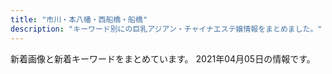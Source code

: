```yaml
---
title: "市川・本八幡・西船橋・船橋"
description: "キーワード別にの巨乳アジアン・チャイナエステ嬢情報をまとめました。"
---
```


新着画像と新着キーワードをまとめています。
2021年04月05日の情報です。

<DmmAffiliateIns />
<KeywordTable
  shops={
    [
    {
        "img_links": [
            "http://yusintei.top/images/g113.jpg",
            "http://yusintei.top/images/left3.jpg",
            "http://yusintei.top/images/p3.jpg",
            "http://yusintei.top/images/p8.jpg",
            "http://yusintei.top/images/g84.jpg",
            "http://yusintei.top/images/g1.jpg",
            "http://yusintei.top/images/g10.jpg",
            "http://yusintei.top/images/zi-staff.png",
            "http://yusintei.top/images/men_6.png",
            "http://yusintei.top/images/g83.jpg",
            "http://yusintei.top/images/men_7.png",
            "http://yusintei.top/images/p2.jpg",
            "http://yusintei.top/images/g7.jpg",
            "http://yusintei.top/images/yuli.jpg",
            "http://yusintei.top/images/zi-link.png",
            "http://yusintei.top/images/g1-3.jpg",
            "http://yusintei.top/images/p7.jpg",
            "http://yusintei.top/images/g112.jpg",
            "http://yusintei.top/images/nei2.jpg",
            "http://yusintei.top/images/p4.jpg",
            "http://yusintei.top/images/p6.jpg",
            "http://yusintei.top/images/men_2.png",
            "http://yusintei.top/images/men_5.png",
            "http://yusintei.top/images/g1-2.jpg",
            "http://yusintei.top/images/g2.jpg",
            "http://yusintei.top/images/01.png",
            "http://yusintei.top/images/g9.jpg",
            "http://yusintei.top/images/men_4.png",
            "http://yusintei.top/images/tel.jpg",
            "http://yusintei.top/images/emi.jpg",
            "http://yusintei.top/images/01.jpg",
            "http://yusintei.top/images/g114.jpg",
            "http://yusintei.top/images/g11.jpg",
            "http://yusintei.top/images/yumi.jpg",
            "http://yusintei.top/images/men_3.png",
            "http://yusintei.top/images/men_1.png",
            "http://yusintei.top/images/g12.jpg",
            "http://yusintei.top/images/p1.jpg",
            "http://yusintei.top/images/g82.jpg",
            "http://yusintei.top/images/p5.jpg",
            "http://yusintei.top/images/g0.jpg",
            "http://yusintei.top/images/g8.jpg"
        ],
        "station": "\u539f\u6728\u4e2d\u5c71\u99c5\u5317\u53e3",
        "keywords": {
            "84": 1,
            "C": 1,
            "D": 1,
            "E": 1,
            "86": 1,
            "83": 1
        },
        "url": "http://yusintei.top/",
        "name": "\u7652\u5fc3\u90b8"
    },
    {
        "url": "http://sminfvnda.xyz/",
        "img_links": [],
        "station": "\u4eac\u6210\u8239\u6a4b\u99c5",
        "keywords": {},
        "name": "\u8309\u8389\u82b1"
    },
    {
        "url": "http://stylelife.work/",
        "keywords": {
            "D": 2,
            "F": 1
        },
        "img_links": [
            "http://stylelife.work/Uploads/user/5ebfa12d5429d.jpg",
            "http://stylelife.work/Uploads/user/5deb614369ccd.jpg",
            "http://stylelife.work/Uploads/user/5de74b9acbf92.jpg",
            "http://stylelife.work/Uploads/user/60374cd308bf7.jpg",
            "http://stylelife.work/Public/Wap/picture/staff-pc.png",
            "http://stylelife.work/Uploads/user/60374c946eeaa.jpg",
            "http://stylelife.work/Uploads/user/5e1d3400053fa.jpg",
            "http://stylelife.work/Uploads/user/5dfc857c95e57.jpg",
            "http://stylelife.work/Public/Wap/picture/sp-line.png",
            "http://stylelife.work/Uploads/user/60374ca1c2ba1.jpg",
            "http://stylelife.work/Uploads/user/5e79901ca108f.jpg",
            "http://stylelife.work/Public/Wap/picture/sp-staff-list.png",
            "http://stylelife.work/ueditor/php/upload/image/20180712/1531373827278035.png",
            "http://stylelife.work/Public/Wap/picture/m-foot.png",
            "http://stylelife.work/Uploads/user/5ef9a9fd8cd20.jpg",
            "http://stylelife.work/Uploads/user/5eb35a13a1df3.jpg",
            "http://stylelife.work/Uploads/user/5ebf50cc42240.jpg",
            "http://stylelife.work/Uploads/user/5ebf4ff2905f1.jpg",
            "http://stylelife.work/Uploads/user/5de74b09394d7.jpg",
            "http://stylelife.work/Uploads/user/60374ef4b24f4.jpg",
            "http://stylelife.work/Uploads/user/5f3cd192667f4.jpg",
            "http://stylelife.work/Uploads/user/60374b6e9f505.jpg",
            "http://stylelife.work/Uploads/user/60374c0661343.jpg",
            "http://stylelife.work/Uploads/user/5e68a1524c2d2.jpg",
            "http://stylelife.work/Uploads/user/5de74b74a4faa.jpg",
            "http://stylelife.work/Public/Wap/picture/m-tel.png",
            "http://stylelife.work/Uploads/user/5e4101be77e18.jpg",
            "http://stylelife.work/Uploads/user/60374cb511207.jpg",
            "http://stylelife.work/Uploads/user/5e1d330613089.jpg",
            "http://stylelife.work/ueditor/php/upload/image/20180712/1531367078235696.png",
            "http://stylelife.work/ueditor/php/upload/image/20180712/1531374173659035.png"
        ],
        "station": "JR\u897f\u8239\u6a4b\u99c5\u5317\u53e3",
        "name": "\u3055\u304f\u3089"
    },
    {
        "url": "http://www.sexy.relaxjp.info/",
        "img_links": [
            "http://www.sexy.relaxjp.info/images/foot01.jpg",
            "http://www.sexy.relaxjp.info/images/call.png",
            "http://www.sexy.relaxjp.info/files/030.jpg",
            "http://www.sexy.relaxjp.info/files/023.jpg",
            "http://www.sexy.relaxjp.info/files/034-03.jpg",
            "http://www.sexy.relaxjp.info/files/011.jpg",
            "http://www.sexy.relaxjp.info/files/037.jpg",
            "http://www.sexy.relaxjp.info/files/011-02.jpg",
            "http://www.sexy.relaxjp.info/files/037-03.jpg",
            "http://www.sexy.relaxjp.info/files/033-02.jpg",
            "http://www.sexy.relaxjp.info/files/023-02.jpg",
            "http://www.sexy.relaxjp.info/files/023-03.jpg",
            "http://www.sexy.relaxjp.info/files/024.jpg",
            "http://www.sexy.relaxjp.info/images/m-top004.jpg",
            "http://www.sexy.relaxjp.info/files/035.jpg",
            "http://www.sexy.relaxjp.info/files/035-02.jpg",
            "http://www.sexy.relaxjp.info/files/035-03.jpg",
            "http://www.sexy.relaxjp.info/files/030-03.jpg",
            "http://www.sexy.relaxjp.info/files/003-03.jpg",
            "http://www.sexy.relaxjp.info/files/024-02.jpg",
            "http://www.sexy.relaxjp.info/files/033.jpg",
            "http://www.sexy.relaxjp.info/files/002-02.jpg",
            "http://www.sexy.relaxjp.info/files/034-02.jpg",
            "http://www.sexy.relaxjp.info/files/037-02.jpg",
            "http://www.sexy.relaxjp.info/images/m-top010.jpg",
            "http://www.sexy.relaxjp.info/files/002.jpg",
            "http://www.sexy.relaxjp.info/files/033-03.jpg",
            "http://www.sexy.relaxjp.info/images/m-top009.jpg",
            "http://www.sexy.relaxjp.info/files/030-02.jpg",
            "http://www.sexy.relaxjp.info/photo_news/upimg/378095fc48d072d81b_0.jpg",
            "http://www.sexy.relaxjp.info/images/m-head01.jpg",
            "http://www.sexy.relaxjp.info/files/011-03.jpg",
            "http://www.sexy.relaxjp.info/files/036-02.jpg",
            "http://www.sexy.relaxjp.info/files/034.jpg",
            "http://www.sexy.relaxjp.info/images/m-top003.jpg",
            "http://www.sexy.relaxjp.info/files/024-03.jpg",
            "http://www.sexy.relaxjp.info/files/003.jpg",
            "http://www.sexy.relaxjp.info/files/036-03.jpg",
            "http://www.sexy.relaxjp.info/files/003-02.jpg",
            "http://www.sexy.relaxjp.info/files/036.jpg",
            "http://www.sexy.relaxjp.info/files/002-03.jpg"
        ],
        "name": "Sexy Love \uff5e\u30bb\u30af\u30b7\u30fc\u30e9\u30d6\uff5e",
        "station": "JR\u8239\u6a4b\u99c5\u5317\u53e3",
        "keywords": {
            "\u30bb\u30af\u30b7\u30fc": 36,
            "E": 2,
            "C": 4,
            "87": 14,
            "D": 16,
            "86": 6,
            "89": 2
        }
    },
    {
        "keywords": {
            "C": 6,
            "F": 6,
            "D": 69,
            "86": 24,
            "81": 6,
            "83": 8,
            "87": 21,
            "85": 22
        },
        "img_links": [
            "http://neptune.est.cm/photos/sites/3/2020/01/2020012304435311.jpg",
            "http://neptune.est.cm/photos/sites/3/2020/07/2020072813393974.jpg",
            "http://neptune.est.cm/images/top2.jpg",
            "http://neptune.est.cm/photos/sites/3/2020/12/2020121515392683.jpg",
            "http://neptune.est.cm/photos/sites/3/2020/02/2020020303575532.jpg",
            "http://neptune.est.cm/photos/sites/3/2020/12/2020122312215973.jpg",
            "http://neptune.est.cm/photos/sites/3/2021/01/2021012715245168.jpg",
            "http://neptune.est.cm/photos/sites/3/2020/06/2020062418251882.jpg",
            "http://neptune.est.cm/photos/sites/3/2020/09/2020092912491932.jpg",
            "http://neptune.est.cm/images/top-sp2.jpg",
            "http://neptune.est.cm/images/top-sp1.jpg",
            "http://neptune.est.cm/photos/sites/3/2020/01/2020011606281181.jpg",
            "http://neptune.est.cm/photos/sites/3/2020/01/2020011704241285.jpg",
            "http://neptune.est.cm/images/pagetop.jpg",
            "http://neptune.est.cm/images/top1.jpg",
            "http://neptune.est.cm/photos/sites/3/2020/01/2020011704240975.jpg"
        ],
        "name": "\u30cd\u30d7\u30c1\u30e5\u30fc\u30f3",
        "station": "JR\u672c\u516b\u5e61\u99c5\u5357\u53e3",
        "url": "http://neptune.est.cm/"
    },
    {
        "station": "JR\u672c\u516b\u5e61\u99c5\u5317\u53e3",
        "keywords": {
            "D": 5,
            "C": 1,
            "87": 5,
            "86": 1
        },
        "url": "http://www.club.relaxjp.info/",
        "img_links": [
            "http://www.club.relaxjp.info/files/013.jpg",
            "http://www.club.relaxjp.info/images/b1.jpg",
            "http://www.club.relaxjp.info/images/b2.jpg",
            "http://www.club.relaxjp.info/images/sys2.png",
            "http://www.club.relaxjp.info/files/014-02.jpg",
            "http://www.club.relaxjp.info/files/013-02.jpg",
            "http://www.club.relaxjp.info/images/sys3.png",
            "http://www.club.relaxjp.info/images/line.png",
            "http://www.club.relaxjp.info/images/sys1.png",
            "http://www.club.relaxjp.info/images/rec2.png",
            "http://www.club.relaxjp.info/files/007-02.jpg",
            "http://www.club.relaxjp.info/images/staff_t.png",
            "http://www.club.relaxjp.info/files/009-02.jpg",
            "http://www.club.relaxjp.info/images/int2.png",
            "http://www.club.relaxjp.info/files/004.jpg",
            "http://www.club.relaxjp.info/images/rec1.png",
            "http://www.club.relaxjp.info/images/mobile.jpg",
            "http://www.club.relaxjp.info/files/009.jpg",
            "http://www.club.relaxjp.info/images/int1.png",
            "http://www.club.relaxjp.info/images/link_t.png",
            "http://www.club.relaxjp.info/files/015-02.jpg",
            "http://www.club.relaxjp.info/images/interior_t.png",
            "http://www.club.relaxjp.info/files/014.jpg",
            "http://www.club.relaxjp.info/images/ta.jpg",
            "http://www.club.relaxjp.info/files/007.jpg",
            "http://www.club.relaxjp.info/images/head.jpg",
            "http://www.club.relaxjp.info/files/015.jpg",
            "http://www.club.relaxjp.info/files/004-02.jpg"
        ],
        "name": "\u30d5\u30a7\u30a2\u30ea\u30fc"
    },
    {
        "keywords": {},
        "name": "\u611b\u7740",
        "station": "\u5e02\u5ddd\u99c5\u5317\u53e3",
        "url": "http://www.es-ai.link/",
        "img_links": [
            "http://www.es-ai.link/images/b1.jpg",
            "http://www.es-ai.link/images/tg.jpg",
            "http://www.es-ai.link/staff/yuna.jpg",
            "http://www.es-ai.link/images/head.jpg",
            "http://www.es-ai.link/staff/hana.jpg",
            "http://www.es-ai.link/images/staff_t.jpg",
            "http://www.es-ai.link/images/news.jpg",
            "http://www.es-ai.link/images/info.jpg",
            "http://www.es-ai.link/images/sys1.jpg",
            "http://www.es-ai.link/img/yuna1.jpg",
            "http://www.es-ai.link/images/b2.jpg",
            "http://www.es-ai.link/staff/riri.jpg",
            "http://www.es-ai.link/images/b3.jpg",
            "http://www.es-ai.link/img/hana1.jpg",
            "http://www.es-ai.link/images/sys2.jpg",
            "http://www.es-ai.link/images/interior_t.jpg",
            "http://www.es-ai.link/images/int2.jpg",
            "http://www.es-ai.link/img/riri1.jpg",
            "http://www.es-ai.link/images/int1.jpg",
            "http://www.es-ai.link/images/mobile.jpg"
        ]
    },
    {
        "station": "JR\u897f\u8239\u6a4b\u99c5",
        "url": "https://miyabi.jpn.vin",
        "name": "\u96c5\u7f8e\uff5eMIYABI",
        "img_links": [
            "https://miyabi.jpn.vin/images/btn_side06.png",
            "https://miyabi.jpn.vin/photos/sites/21/2021/03/2021030704352988.jpg",
            "https://miyabi.jpn.vin/photos/sites/21/2021/01/2021012608003796.jpg",
            "https://miyabi.jpn.vin/images/btn_side07.png",
            "https://miyabi.jpn.vin/photos/sites/21/2021/03/2021032404492465.jpg",
            "https://miyabi.jpn.vin/images/btn_side04.png",
            "https://miyabi.jpn.vin/images/btn_side02.png",
            "https://miyabi.jpn.vin/photos/sites/21/2021/03/2021031206521676.jpg",
            "https://miyabi.jpn.vin/images/top_slider03.jpg",
            "https://miyabi.jpn.vin/images/btn_side01.png",
            "https://miyabi.jpn.vin/photos/sites/21/2021/02/2021022407013072.jpg",
            "https://miyabi.jpn.vin/images/top.png",
            "https://miyabi.jpn.vin/photos/sites/21/2021/01/202101260800351.jpg",
            "https://miyabi.jpn.vin/photos/sites/21/2021/02/2021022309071786.jpg",
            "https://miyabi.jpn.vin/photos/sites/21/2021/01/2021012608003647.jpg",
            "https://miyabi.jpn.vin/images/btn_side03.png",
            "https://miyabi.jpn.vin/photos/sites/21/2021/01/2021012608004010.jpg",
            "https://miyabi.jpn.vin/images/sp_top.png",
            "https://miyabi.jpn.vin/photos/sites/21/2021/02/2021020102295578.jpg",
            "https://miyabi.jpn.vin/photos/sites/21/2021/01/2021012608003883.jpg",
            "https://miyabi.jpn.vin/images/btn_side05.png",
            "https://miyabi.jpn.vin/images/side_line.jpg",
            "https://miyabi.jpn.vin/photos/sites/21/2021/03/2021030803542569.jpg",
            "https://miyabi.jpn.vin/photos/sites/21/2021/02/2021022309071886.jpg"
        ],
        "keywords": {
            "88": 45,
            "90": 2,
            "G": 40,
            "83": 40,
            "87": 40,
            "85": 78,
            "E": 11,
            "D": 164,
            "86": 42,
            "F": 40,
            "C": 32
        }
    },
    {
        "name": "\u304a\u5e30\u308ababy",
        "keywords": {},
        "img_links": [
            "http://es-cupid.work/_src/54101949/slider5_20201209160139125.jpg",
            "http://es-cupid.work/_src/54957902/wechatimg732957181c4fa97f74877efb3924bde9.jpg",
            "http://es-cupid.work/_src/54279149/wechatimg234.jpg",
            "http://es-cupid.work/_src/54102042/baby.png",
            "http://es-cupid.work/_src/54101959/cam.jpg",
            "http://es-cupid.work/_src/54101911/wechatimg198_20190126093224863.jpg",
            "http://es-cupid.work/_src/54101963/slider2_20201209160139115.jpg",
            "http://es-cupid.work/_src/54102203/wechatimg86_20210310150723367.jpg",
            "http://es-cupid.work/_src/54957838/wechatimg732957181c4fa97f74877efb3924bde9.jpg",
            "http://es-cupid.work/_src/54102173/wechatimg87_20210310150723406.jpg",
            "http://es-cupid.work/_src/54101954/navinavi_01.png",
            "http://es-cupid.work/_src/54101909/_k3_4082.jpg",
            "http://es-cupid.work/_src/54279148/wechatimg234.jpg",
            "http://es-cupid.work/_src/54101965/slider1_20201209160139057.jpg",
            "http://es-cupid.work/_src/54101968/wechatimg86_20210310150723367.jpg",
            "http://es-cupid.work/_src/54101964/slider3_20201209160139119.jpg",
            "http://es-cupid.work/_src/54101956/navinavi_02.png",
            "http://es-cupid.work/_src/54102172/wechatimg87_20210310150723406.jpg",
            "http://es-cupid.work/_src/54101958/cam.jpg"
        ],
        "station": "JR\u897f\u8239\u6a4b\u99c5\u5357\u53e3",
        "url": "http://es-cupid.work/"
    },
    {
        "img_links": [
            "http://www.kanda-es.info/images/info.jpg",
            "http://www.kanda-es.info/images/sys1.jpg",
            "http://www.kanda-es.info/images/int1.jpg",
            "http://www.kanda-es.info/images/tg.jpg",
            "http://www.kanda-es.info/img/sora1.jpg",
            "http://www.kanda-es.info/images/int2.jpg",
            "http://www.kanda-es.info/images/mobile.jpg",
            "http://www.kanda-es.info/images/sys2.jpg",
            "http://www.kanda-es.info/staff/sora.jpg",
            "http://www.kanda-es.info/img/anna1.jpg",
            "http://www.kanda-es.info/images/news.jpg",
            "http://www.kanda-es.info/images/interior_t.jpg",
            "http://www.kanda-es.info/images/staff_t.jpg",
            "http://www.kanda-es.info/staff/anna.jpg",
            "http://www.kanda-es.info/staff/risa.jpg",
            "http://www.kanda-es.info/img/risa1.jpg"
        ],
        "keywords": {},
        "station": "\u99ac\u8fbc\u6ca2\u99c5\u6771\u53e3",
        "url": "http://www.kanda-es.info/",
        "name": "Blue\uff5e\u30d6\u30eb\u30fc\uff5e"
    },
    {
        "station": "JR\u897f\u8239\u6a4b\u99c5\u5317\u53e3",
        "name": "\u7652\u3057\u306e\u68ee",
        "keywords": {},
        "img_links": [
            "http://iyashinomori.dnsfor.me/images/lanmu-c_03.jpg",
            "http://iyashinomori.dnsfor.me/images/mari.jpg",
            "http://iyashinomori.dnsfor.me/images/ami.jpg",
            "http://iyashinomori.dnsfor.me/images/sona.jpg",
            "http://iyashinomori.dnsfor.me/images/aroma.jpg",
            "http://iyashinomori.dnsfor.me/images/nav-job.jpg",
            "http://iyashinomori.dnsfor.me/images/mas-de.jpg",
            "http://iyashinomori.dnsfor.me/images/iyashi_qr.png",
            "http://iyashinomori.dnsfor.me/images/nav-staff.jpg",
            "http://iyashinomori.dnsfor.me/images/akasuri.jpg",
            "http://iyashinomori.dnsfor.me/images/masmises.jpg",
            "http://iyashinomori.dnsfor.me/images/nako.jpeg",
            "http://iyashinomori.dnsfor.me/images/aya2.jpg",
            "http://iyashinomori.dnsfor.me/images/main_09.jpg",
            "http://iyashinomori.dnsfor.me/images/anna.jpg",
            "http://iyashinomori.dnsfor.me/images/massaji.jpg"
        ],
        "url": "http://iyashinomori.dnsfor.me/"
    },
    {
        "name": "\u6696 \uff5eHinata\uff5e",
        "station": "JR\u8239\u6a4b\u99c5\u5317\u53e3",
        "keywords": {
            "89": 1,
            "93": 1,
            "90": 2,
            "C": 4,
            "86": 2,
            "92": 3,
            "F": 1,
            "E": 5,
            "D": 1
        },
        "url": "http://hinata.relaxnabi.com/",
        "img_links": [
            "http://hinata.relaxnabi.com/css/staff/staff-007.jpg",
            "http://hinata.relaxnabi.com/css/staff/staff00001.jpg",
            "http://hinata.relaxnabi.com/css/nav/sub-001.jpg",
            "http://hinata.relaxnabi.com/css/nav/nav-003.jpg",
            "http://hinata.relaxnabi.com/css/nav/nav-005.jpg",
            "http://hinata.relaxnabi.com/css/nav/nav-002.jpg",
            "http://hinata.relaxnabi.com/css/staff/staff15.jpg",
            "http://hinata.relaxnabi.com/css/nav/sub-003.jpg",
            "http://hinata.relaxnabi.com/css/nav/nav-004.jpg",
            "http://hinata.relaxnabi.com/css/button.jpg",
            "http://hinata.relaxnabi.com/css/staff/staff-08-a.jpg",
            "http://hinata.relaxnabi.com/css/girls001.jpg",
            "http://hinata.relaxnabi.com/css/left.jpg",
            "http://hinata.relaxnabi.com/css/nav/sub-006.jpg",
            "http://hinata.relaxnabi.com/css/staff/staff-002.jpg",
            "http://hinata.relaxnabi.com/css/staff/staff00004-a.jpg",
            "http://hinata.relaxnabi.com/css/nav/sub-002.jpg",
            "http://hinata.relaxnabi.com/css/staff/staff-007-a.jpg",
            "http://hinata.relaxnabi.com/css/staff/staff15-a.jpg",
            "http://hinata.relaxnabi.com/css/right.jpg",
            "http://hinata.relaxnabi.com/css/staff/staff-06-a.jpg",
            "http://hinata.relaxnabi.com/css/staff/staff-002-a.jpg",
            "http://hinata.relaxnabi.com/css/main-left02.jpg",
            "http://hinata.relaxnabi.com/css/staff/staff-06.jpg",
            "http://hinata.relaxnabi.com/img/tiaowen.png",
            "http://hinata.relaxnabi.com/css/nav/sub-004.jpg",
            "http://hinata.relaxnabi.com/css/staff/staff00004.jpg",
            "http://hinata.relaxnabi.com/css/nav/sub-005.jpg",
            "http://hinata.relaxnabi.com/css/nav/nav-001.jpg",
            "http://hinata.relaxnabi.com/css/staff/staff17-a.jpg",
            "http://hinata.relaxnabi.com/css/staff/staff00003-a.jpg",
            "http://hinata.relaxnabi.com/css/osusume38.jpg",
            "http://hinata.relaxnabi.com/css/main-left03.jpg",
            "http://hinata.relaxnabi.com/css/staff/staff00001-a.jpg",
            "http://hinata.relaxnabi.com/css/nav/nav-006.jpg",
            "http://hinata.relaxnabi.com/css/tel01.png",
            "http://hinata.relaxnabi.com/css/staff/staff-08.jpg",
            "http://hinata.relaxnabi.com/css/staff/staff00003.jpg",
            "http://hinata.relaxnabi.com/css/top02.jpg",
            "http://hinata.relaxnabi.com/css/staff/staff17.jpg"
        ]
    },
    {
        "url": "http://nishifunabashi.xyz/",
        "name": "\u82b1\u706b",
        "station": "JR\u897f\u8239\u6a4b\u99c5\u5357\u53e3",
        "img_links": [
            "http://nishifunabashi.xyz/images/newt.png",
            "http://nishifunabashi.xyz/images/sla2.jpg",
            "http://nishifunabashi.xyz/images/ga.jpg",
            "http://nishifunabashi.xyz/images/tite-staff.png",
            "http://nishifunabashi.xyz/images/mobile.png",
            "http://nishifunabashi.xyz/images/rie2.jpg",
            "http://nishifunabashi.xyz/images/kina1.jpg",
            "http://nishifunabashi.xyz/images/r04.jpg",
            "http://nishifunabashi.xyz/images/baner.jpg",
            "http://nishifunabashi.xyz/images/sla3.jpg",
            "http://nishifunabashi.xyz/images/rie.jpg",
            "http://nishifunabashi.xyz/images/top.png",
            "http://nishifunabashi.xyz/images/n1.jpg",
            "http://nishifunabashi.xyz/images/r02.jpg",
            "http://nishifunabashi.xyz/images/chun2.jpg",
            "http://nishifunabashi.xyz/images/g15.jpg",
            "http://nishifunabashi.xyz/images/mio.jpg",
            "http://nishifunabashi.xyz/images/yumi2.jpg",
            "http://nishifunabashi.xyz/images/miu.jpg",
            "http://nishifunabashi.xyz/images/i2.jpg",
            "http://nishifunabashi.xyz/images/sla1.jpg",
            "http://nishifunabashi.xyz/images/m1.jpg",
            "http://nishifunabashi.xyz/images/i3.jpg",
            "http://nishifunabashi.xyz/images/g33.jpg",
            "http://nishifunabashi.xyz/images/r03.jpg",
            "http://nishifunabashi.xyz/images/rumi2.jpg",
            "http://nishifunabashi.xyz/images/g0.jpg",
            "http://nishifunabashi.xyz/images/moe2.jpg",
            "http://nishifunabashi.xyz/images/kina.jpg",
            "http://nishifunabashi.xyz/images/miho2.jpg",
            "http://nishifunabashi.xyz/images/miho.jpg",
            "http://nishifunabashi.xyz/images/gat.png",
            "http://nishifunabashi.xyz/images/yumi3.jpg",
            "http://nishifunabashi.xyz/images/chun3.jpg",
            "http://nishifunabashi.xyz/images/i1.jpg",
            "http://nishifunabashi.xyz/images/g001.jpg",
            "http://nishifunabashi.xyz/images/mio2.jpg",
            "http://nishifunabashi.xyz/images/miu1.jpg",
            "http://nishifunabashi.xyz/images/mio1.jpg",
            "http://nishifunabashi.xyz/images/rie1.jpg",
            "http://nishifunabashi.xyz/images/kina2.jpg",
            "http://nishifunabashi.xyz/images/m2.jpg",
            "http://nishifunabashi.xyz/images/moe1.jpg",
            "http://nishifunabashi.xyz/images/rumi1.jpg",
            "http://nishifunabashi.xyz/images/moe.jpg",
            "http://nishifunabashi.xyz/images/rumi3.jpg",
            "http://nishifunabashi.xyz/images/g01.jpg",
            "http://nishifunabashi.xyz/images/pickt.png",
            "http://nishifunabashi.xyz/images/r01.jpg",
            "http://nishifunabashi.xyz/images/g015.jpg",
            "http://nishifunabashi.xyz/images/g1.jpg",
            "http://nishifunabashi.xyz/images/ga1.jpg",
            "http://nishifunabashi.xyz/images/n3.jpg",
            "http://nishifunabashi.xyz/images/g32.jpg",
            "http://nishifunabashi.xyz/images/n2.jpg",
            "http://nishifunabashi.xyz/images/yumi1.jpg",
            "http://nishifunabashi.xyz/images/chun1.jpg"
        ],
        "keywords": {
            "C": 7
        }
    },
    {
        "station": "\u897f\u8239\u6a4b\u99c5",
        "url": "https://crea.iest.info/",
        "keywords": {
            "F": 10,
            "85": 5,
            "C": 15,
            "87": 5,
            "D": 10,
            "88": 10,
            "86": 5,
            "83": 5,
            "E": 5
        },
        "img_links": [
            "https://crea.iest.info/images/top.png",
            "https://crea.iest.info/photos/sites/47/2021/03/2021032501542035.jpg",
            "https://crea.iest.info/photos/sites/47/2021/03/2021032501542221.jpg",
            "https://crea.iest.info/images/tite-staff.png",
            "https://crea.iest.info/images/tit-pick.png",
            "https://crea.iest.info/photos/sites/47/2021/03/2021032501541775.jpg",
            "https://crea.iest.info/photos/sites/47/2021/03/2021032501542567.jpg",
            "https://crea.iest.info/images/mobile.png",
            "https://crea.iest.info/images/tit-gat.png",
            "https://crea.iest.info/photos/sites/47/2021/03/2021032501541522.jpg",
            "https://crea.iest.info/images/line.png",
            "https://crea.iest.info/photos/sites/47/2021/03/2021032501541398.jpg",
            "https://crea.iest.info/images/infor.png",
            "https://crea.iest.info/images/tit-infor.png",
            "https://crea.iest.info/images/tit-new.png"
        ],
        "name": "CREA\uff5e\u30af\u30ec\u30a2\uff5e"
    },
    {
        "station": "JR\u8239\u6a4b\u99c5\u5317\u53e3",
        "img_links": [],
        "url": "http://olive.est.cm/",
        "keywords": {},
        "name": "OLIVE\u30fb\u30aa\u30ea\u30fc\u30d6"
    },
    {
        "name": "V\u611bP",
        "keywords": {
            "C": 1,
            "86": 1,
            "D": 4,
            "90": 1,
            "87": 1,
            "E": 1,
            "88": 3
        },
        "station": "JR\u8239\u6a4b\u99c5\u5317\u53e3",
        "img_links": [
            "http://pinklady-esthe.net/img/noo.png",
            "http://pinklady-esthe.net/img/sm.jpg",
            "http://pinklady-esthe.net/img/st5.jpg",
            "http://pinklady-esthe.net/img/no.png",
            "http://pinklady-esthe.net/img/f1.jpg",
            "http://pinklady-esthe.net/img/t2.jpg",
            "http://pinklady-esthe.net/img/r4.jpg",
            "http://pinklady-esthe.net/img/t3.jpg",
            "http://pinklady-esthe.net/img/st3.jpg",
            "http://pinklady-esthe.net/img/r2.jpg",
            "http://pinklady-esthe.net/img/st2.jpg",
            "http://pinklady-esthe.net/img/st1.jpg",
            "http://pinklady-esthe.net/img/t1.jpg",
            "http://pinklady-esthe.net/img/st4.jpg",
            "http://pinklady-esthe.net/img/r1.jpg",
            "http://pinklady-esthe.net/img/t5.jpg",
            "http://pinklady-esthe.net/img/top.jpg",
            "http://pinklady-esthe.net/img/r3.jpg",
            "http://pinklady-esthe.net/img/st6.jpg",
            "http://pinklady-esthe.net/img/stt1.jpg",
            "http://pinklady-esthe.net/img/t4.jpg",
            "http://pinklady-esthe.net/img/t6.jpg",
            "http://pinklady-esthe.net/img/stt3.jpg"
        ],
        "url": "http://pinklady-esthe.net/"
    },
    {
        "keywords": {},
        "img_links": [
            "http://t-rakuen.work/img/kasumi1.jpg",
            "http://t-rakuen.work/staff/mimi.jpg",
            "http://t-rakuen.work/staff/mika.jpg",
            "http://t-rakuen.work/staff/yuna.jpg",
            "http://t-rakuen.work/img/hana1.jpg",
            "http://t-rakuen.work/staff/kasumi.jpg",
            "http://t-rakuen.work/img/nene1.jpg",
            "http://t-rakuen.work/img/sara1.jpg",
            "http://t-rakuen.work/img/riri1.jpg",
            "http://t-rakuen.work/staff/haruna.jpg",
            "http://t-rakuen.work/img/ruru1.jpg",
            "http://t-rakuen.work/staff/ayaka.jpg",
            "http://t-rakuen.work/img/mika1.jpg",
            "http://t-rakuen.work/staff/nami.jpg",
            "http://t-rakuen.work/img/rena1.jpg",
            "http://t-rakuen.work/staff/nene.jpg",
            "http://t-rakuen.work/staff/hana.jpg",
            "http://t-rakuen.work/img/natumi1.jpg",
            "http://t-rakuen.work/img/rika1.jpg",
            "http://t-rakuen.work/img/rei1.jpg",
            "http://t-rakuen.work/img/haru1.jpg",
            "http://t-rakuen.work/img/nao1.jpg",
            "http://t-rakuen.work/images/sys4.jpg",
            "http://t-rakuen.work/images/sys3.jpg",
            "http://t-rakuen.work/images/rec2.jpg",
            "http://t-rakuen.work/staff/emi.jpg",
            "http://t-rakuen.work/staff/koko.jpg",
            "http://t-rakuen.work/staff/miya.jpg",
            "http://t-rakuen.work/img/kiki1.jpg",
            "http://t-rakuen.work/images/staff_t.jpg",
            "http://t-rakuen.work/img/miyu1.jpg",
            "http://t-rakuen.work/img/risa1.jpg",
            "http://t-rakuen.work/staff/rio.jpg",
            "http://t-rakuen.work/staff/rara.jpg",
            "http://t-rakuen.work/img/nami1.jpg",
            "http://t-rakuen.work/images/rec1.jpg",
            "http://t-rakuen.work/img/koko1.jpg",
            "http://t-rakuen.work/img/rara1.jpg",
            "http://t-rakuen.work/img/kasumi2.jpg",
            "http://t-rakuen.work/img/rina1.jpg",
            "http://t-rakuen.work/staff/rika.jpg",
            "http://t-rakuen.work/staff/natumi.jpg",
            "http://t-rakuen.work/staff/kiki.jpg",
            "http://t-rakuen.work/img/miya1.jpg",
            "http://t-rakuen.work/img/emi1.jpg",
            "http://t-rakuen.work/images/b1.jpg",
            "http://t-rakuen.work/staff/rena.jpg",
            "http://t-rakuen.work/staff/rei.jpg",
            "http://t-rakuen.work/img/rio1.jpg",
            "http://t-rakuen.work/img/haruna1.jpg",
            "http://t-rakuen.work/images/sys2.jpg",
            "http://t-rakuen.work/staff/miyu.jpg",
            "http://t-rakuen.work/img/yuyu1.jpg",
            "http://t-rakuen.work/staff/momo.jpg",
            "http://t-rakuen.work/img/yumi1.jpg",
            "http://t-rakuen.work/staff/yumi.jpg",
            "http://t-rakuen.work/staff/haru.jpg",
            "http://t-rakuen.work/img/aki1.jpg",
            "http://t-rakuen.work/staff/nao.jpg",
            "http://t-rakuen.work/staff/rina.jpg",
            "http://t-rakuen.work/images/news_t.jpg",
            "http://t-rakuen.work/staff/ruru.jpg",
            "http://t-rakuen.work/img/ai1.jpg",
            "http://t-rakuen.work/images/interior_t.jpg",
            "http://t-rakuen.work/staff/hikaru.jpg",
            "http://t-rakuen.work/images/int2.png",
            "http://t-rakuen.work/staff/yuyu.jpg",
            "http://t-rakuen.work/images/int1.png",
            "http://t-rakuen.work/staff/riri.jpg",
            "http://t-rakuen.work/img/mimi1.jpg",
            "http://t-rakuen.work/img/hikaru1.jpg",
            "http://t-rakuen.work/images/news.png",
            "http://t-rakuen.work/images/head.jpg",
            "http://t-rakuen.work/images/b2.jpg",
            "http://t-rakuen.work/img/yuna1.jpg",
            "http://t-rakuen.work/img/ayaka1.jpg",
            "http://t-rakuen.work/img/momo1.jpg",
            "http://t-rakuen.work/staff/aki.jpg",
            "http://t-rakuen.work/staff/risa.jpg",
            "http://t-rakuen.work/staff/ai.jpg"
        ],
        "url": "http://t-rakuen.work/",
        "station": "JR\u897f\u8239\u6a4b\u99c5\u5357\u53e3",
        "name": "\u53f0\u5317\u697d\u5712"
    },
    {
        "name": "\u30af\u30ed\u30fc\u30d0\u30fc",
        "keywords": {},
        "station": "JR\u8239\u6a4b\u99c5\u5357\u53e3",
        "url": "http://f-clover.net/",
        "img_links": [
            "http://f-clover.net/images/room7.jpg",
            "http://f-clover.net/images/end.jpg",
            "http://f-clover.net/images/room4.jpg",
            "http://f-clover.net/images/flash1.jpg",
            "http://f-clover.net/images/room2.jpg",
            "http://f-clover.net/images/g5.jpg",
            "http://f-clover.net/images/g3.jpg",
            "http://f-clover.net/images/index1.jpg",
            "http://f-clover.net/images/risa.jpg",
            "http://f-clover.net/images/mobile.jpg",
            "http://f-clover.net/images/room5.jpg",
            "http://f-clover.net/images/mi0.jpg",
            "http://f-clover.net/images/g11.jpg",
            "http://f-clover.net/images/room3.jpg",
            "http://f-clover.net/images/room8.jpg",
            "http://f-clover.net/images/a1.jpg",
            "http://f-clover.net/images/room1.jpg",
            "http://f-clover.net/images/aya.jpg",
            "http://f-clover.net/images/flash2.jpg",
            "http://f-clover.net/images/room6.jpg"
        ]
    },
    {
        "station": "\u672c\u516b\u5e61\u99c5\u5357\u53e3",
        "img_links": [
            "http://www.shizuka.mensnv.com/img/footer-top_off.jpg",
            "http://www.shizuka.mensnv.com/img/slider/1.jpg",
            "http://www.shizuka.mensnv.com/files/002-02.jpg",
            "http://www.shizuka.mensnv.com/files/003-03.jpg",
            "http://www.shizuka.mensnv.com/img/2top-course_off.jpg",
            "http://www.shizuka.mensnv.com/img/slider/3.jpg",
            "http://www.shizuka.mensnv.com/files/004-03.jpg",
            "http://www.shizuka.mensnv.com/files/004-02.jpg",
            "http://www.shizuka.mensnv.com/files/001-03.jpg",
            "http://www.shizuka.mensnv.com/img/bnr-01_off.jpg",
            "http://www.shizuka.mensnv.com/img/glo_01_off.jpg",
            "http://www.shizuka.mensnv.com/img/glo_06_off.jpg",
            "http://www.shizuka.mensnv.com/img/glo_04_off.jpg",
            "http://www.shizuka.mensnv.com/files/003-02.jpg",
            "http://www.shizuka.mensnv.com/img/h4-top.jpg",
            "http://www.shizuka.mensnv.com/files/003.jpg",
            "http://www.shizuka.mensnv.com/img/top-course_off.jpg",
            "http://www.shizuka.mensnv.com/files/001-02.jpg",
            "http://www.shizuka.mensnv.com/img/glo_05_off.jpg",
            "http://www.shizuka.mensnv.com/files/002-03.jpg",
            "http://www.shizuka.mensnv.com/img/icon_tel.png",
            "http://www.shizuka.mensnv.com/img/slider/2.jpg",
            "http://www.shizuka.mensnv.com/files/002.jpg",
            "http://www.shizuka.mensnv.com/img/glo_03_off.jpg",
            "http://www.shizuka.mensnv.com/files/001.jpg",
            "http://www.shizuka.mensnv.com/img/top-h5R2.jpg",
            "http://www.shizuka.mensnv.com/files/004.jpg",
            "http://www.shizuka.mensnv.com/img/top-h5R.jpg",
            "http://www.shizuka.mensnv.com/img/glo_02_off.jpg",
            "http://www.shizuka.mensnv.com/img/bnr-02_off.jpg"
        ],
        "name": "\u9759\uff5e\u3057\u305a\u304b\uff5e",
        "keywords": {
            "D": 9,
            "C": 3,
            "84": 3,
            "85": 3,
            "88": 3,
            "86": 3
        },
        "url": "http://www.shizuka.mensnv.com/"
    },
    {
        "url": "https://leaf-relax.com/",
        "name": "\u30ea\u30fc\u30d5",
        "station": "JR\u897f\u8239\u6a4b\u99c5\u5317\u53e3",
        "img_links": [],
        "keywords": {}
    },
    {
        "url": "https://co.aoaoeo.com/",
        "keywords": {},
        "img_links": [],
        "name": "COCO",
        "station": "\u8239\u6a4b\u99c5\u5317\u53e3"
    },
    {
        "url": "http://www.rainbow-relax.xyz/",
        "keywords": {
            "87": 6,
            "C": 19,
            "D": 6,
            "85": 2,
            "86": 4
        },
        "station": "JR\u8239\u6a4b\u99c5\u5317\u53e3",
        "img_links": [
            "http://www.rainbow-relax.xyz/files/006.jpg",
            "http://www.rainbow-relax.xyz/images/slider/1.jpg",
            "http://www.rainbow-relax.xyz/files/001.jpg",
            "http://www.rainbow-relax.xyz/files/006-02.jpg",
            "http://www.rainbow-relax.xyz/files/002.jpg",
            "http://www.rainbow-relax.xyz/files/003-02.jpg",
            "http://www.rainbow-relax.xyz/files/004.jpg",
            "http://www.rainbow-relax.xyz/files/001-02.jpg",
            "http://www.rainbow-relax.xyz/img/goback.jpg",
            "http://www.rainbow-relax.xyz/files/005.jpg",
            "http://www.rainbow-relax.xyz/files/005-02.jpg",
            "http://www.rainbow-relax.xyz/files/003.jpg",
            "http://www.rainbow-relax.xyz/img/pickup.jpg",
            "http://www.rainbow-relax.xyz/img/ttl_info.png",
            "http://www.rainbow-relax.xyz/images/slider/2.jpg",
            "http://www.rainbow-relax.xyz/images/slider/3.jpg",
            "http://www.rainbow-relax.xyz/img/ttl_news.png",
            "http://www.rainbow-relax.xyz/img/btn_side_mobile.jpg",
            "http://www.rainbow-relax.xyz/files/004-02.jpg",
            "http://www.rainbow-relax.xyz/files/002-02.jpg",
            "http://www.rainbow-relax.xyz/img/tel.png"
        ],
        "name": "Rainbow\uff5e\u30ec\u30a4\u30f3\u30dc\u30fc\uff5e"
    },
    {
        "station": "JR\u897f\u8239\u6a4b\u99c5\u5317\u53e3",
        "img_links": [
            "https://iris.ests.jp/photos/sites/58/2021/02/2021022616053881.jpeg",
            "https://iris.ests.jp/photos/sites/58/2021/01/2021011400321756.jpeg",
            "https://iris.ests.jp/photos/sites/58/2020/11/2020111615332290.jpeg",
            "https://iris.ests.jp/photos/sites/58/2021/04/2021040520081066.jpeg",
            "https://iris.ests.jp/photos/sites/58/2021/04/2021040420530683.jpeg",
            "https://iris.ests.jp/images/paypay.jpg",
            "https://iris.ests.jp/images/s_staff.jpg",
            "https://iris.ests.jp/images/staff0.jpg",
            "https://iris.ests.jp/photos/sites/58/2020/11/2020111616103718.jpeg",
            "https://iris.ests.jp/photos/sites/58/2021/02/2021020921385968.jpeg",
            "https://iris.ests.jp/photos/sites/58/2021/01/2021011318242314.jpeg",
            "https://iris.ests.jp/photos/sites/58/2021/03/2021030317245283.jpeg",
            "https://iris.ests.jp/photos/sites/58/2021/04/2021040311441162.jpeg",
            "https://iris.ests.jp/photos/sites/58/2021/02/2021021619160576.jpeg",
            "https://iris.ests.jp/images/twitter.jpg",
            "https://iris.ests.jp/photos/sites/58/2021/01/2021011316255079.jpeg",
            "https://iris.ests.jp/photos/sites/58/2021/04/2021040615414012.jpeg",
            "https://iris.ests.jp/photos/sites/58/2021/03/2021030317205889.jpeg",
            "https://iris.ests.jp/photos/sites/58/2021/04/2021040520452396.jpeg",
            "https://iris.ests.jp/images/s_news.jpg",
            "https://iris.ests.jp/images/top.jpg",
            "https://iris.ests.jp/photos/sites/58/2021/04/202104052047262.jpeg",
            "http://iris2.a5.reraku.work/upload/sites/58/2021/04/2021040520081066-289x450.jpeg",
            "https://iris.ests.jp/photos/sites/58/2021/02/2021021112330154.jpeg",
            "https://iris.ests.jp/photos/sites/58/2021/03/2021031915340582.jpeg"
        ],
        "url": "https://iris.ests.jp/",
        "name": "\u30a2\u30a4\u30ea",
        "keywords": {
            "85": 1,
            "87": 1,
            "88": 3,
            "\u30bb\u30af\u30b7\u30fc": 1,
            "86": 6,
            "E": 10,
            "\u4e73": 3,
            "F": 2,
            "D": 6
        }
    },
    {
        "station": "\u5e02\u5ddd\u99c5\u5317\u53e3",
        "keywords": {},
        "name": "\u7652\u3057\u306e\u6d77",
        "url": "http://www.iyashinoumi.com/",
        "img_links": [
            "http://www.iyashinoumi.com/img/sTitle_right.png",
            "http://www.iyashinoumi.com/img/miss7s.jpg",
            "http://www.iyashinoumi.com/img/miss25sb.jpg",
            "http://www.iyashinoumi.com/img/sTitle_left.png",
            "http://www.iyashinoumi.com/img/miss24sb.jpg",
            "http://www.iyashinoumi.com/img/tel1.png",
            "http://www.iyashinoumi.com/img/miss27sb.jpg",
            "http://www.iyashinoumi.com/img/miss28sb.jpg",
            "http://www.iyashinoumi.com/img/miss6sb.jpg",
            "http://www.iyashinoumi.com/img/miss7sb.jpg"
        ]
    },
    {
        "keywords": {
            "D": 2,
            "92": 1,
            "89": 2,
            "C": 6,
            "E": 1
        },
        "url": "http://momo.rankuens.com/",
        "station": "JR\u897f\u8239\u6a4b\u99c5\u5357\u53e3",
        "name": "\u3082\u3082\u3061\u3083\u3093",
        "img_links": [
            "http://momo.rankuens.com/css/staff/staff02.jpg",
            "http://momo.rankuens.com/css/foot.jpg",
            "http://momo.rankuens.com/css/top01.jpg",
            "http://momo.rankuens.com/images/call.png",
            "http://momo.rankuens.com/css/head.jpg",
            "http://momo.rankuens.com/css/staff/staff03.jpg",
            "http://momo.rankuens.com/css/staff/staff01.jpg"
        ]
    },
    {
        "name": "\u5f69",
        "img_links": [
            "http://www.aya-aroma.com/images/concept.jpg",
            "http://www.aya-aroma.com/files/001-03.jpg",
            "http://www.aya-aroma.com/files/010-03.jpg",
            "http://www.aya-aroma.com/images/backlistbtn.png",
            "http://www.aya-aroma.com/files/008-02.jpg",
            "http://www.aya-aroma.com/images/coverGirlParts.png",
            "http://www.aya-aroma.com/files/003.jpg",
            "http://www.aya-aroma.com/files/003-02.jpg",
            "http://www.aya-aroma.com/files/008.jpg",
            "http://www.aya-aroma.com/files/015-02.jpg",
            "http://www.aya-aroma.com/files/010-02.jpg",
            "http://www.aya-aroma.com/files/010.jpg",
            "http://www.aya-aroma.com/files/002-02.jpg",
            "http://www.aya-aroma.com/files/008-03.jpg",
            "http://www.aya-aroma.com/files/015.jpg",
            "http://www.aya-aroma.com/files/015-03.jpg",
            "http://www.aya-aroma.com/files/002.jpg",
            "http://www.aya-aroma.com/files/001.jpg",
            "http://www.aya-aroma.com/images/mobile.jpg",
            "http://www.aya-aroma.com/files/003-03.jpg",
            "http://www.aya-aroma.com/files/001-02.jpg",
            "http://www.aya-aroma.com/images/melmaga.jpg",
            "http://www.aya-aroma.com/files/002-03.jpg"
        ],
        "station": "JR\u5e02\u5ddd\u99c5\u5357\u53e3",
        "keywords": {
            "C": 6,
            "86": 12,
            "87": 3,
            "84": 3,
            "D": 9
        },
        "url": "http://www.aya-aroma.com/"
    },
    {
        "img_links": [
            "http://hanaoto.pw/images/sptel.png",
            "http://hanaoto.pw/images/g6.jpg",
            "http://hanaoto.pw/images/mobile.png",
            "http://hanaoto.pw/images/g2.jpg",
            "http://hanaoto.pw/images/maga.jpg",
            "http://hanaoto.pw/images/am1.jpg",
            "http://hanaoto.pw/images/flash5.jpg",
            "http://hanaoto.pw/images/a02.jpg",
            "http://hanaoto.pw/images/maga1.jpg",
            "http://hanaoto.pw/images/nana1.jpg",
            "http://hanaoto.pw/images/la.jpg",
            "http://hanaoto.pw/images/aa1.jpg",
            "http://hanaoto.pw/images/hh1.jpg",
            "http://hanaoto.pw/images/flash.jpg",
            "http://hanaoto.pw/images/flash4.jpg",
            "http://hanaoto.pw/images/ami1.jpg",
            "http://hanaoto.pw/images/flash3.jpg",
            "http://hanaoto.pw/images/tel.png"
        ],
        "url": "http://hanaoto.pw/",
        "keywords": {
            "C": 16
        },
        "name": "NEW \u82b1\u30ce\u97f3",
        "station": "JR\u897f\u8239\u6a4b\u99c5\u5357\u53e3"
    },
    {
        "img_links": [
            "http://www.nekomusume.relax-hp.com/img/tel.png",
            "http://www.nekomusume.relax-hp.com/img/nav-004.png",
            "http://www.nekomusume.relax-hp.com/img/nav-006.png",
            "http://www.nekomusume.relax-hp.com/img/stt.jpg",
            "http://www.nekomusume.relax-hp.com/img/stb.jpg",
            "http://www.nekomusume.relax-hp.com/files/001.jpg",
            "http://www.nekomusume.relax-hp.com/img/nav-005.png",
            "http://www.nekomusume.relax-hp.com/files/011.jpg",
            "http://www.nekomusume.relax-hp.com/img/top01.png",
            "http://www.nekomusume.relax-hp.com/files/006.jpg",
            "http://www.nekomusume.relax-hp.com/img/nav-003.png",
            "http://www.nekomusume.relax-hp.com/img/nav-002.png",
            "http://www.nekomusume.relax-hp.com/files/009.jpg",
            "http://www.nekomusume.relax-hp.com/img/nav-001.png",
            "http://www.nekomusume.relax-hp.com/files/008.jpg"
        ],
        "name": "\u732b\u5a18",
        "url": "http://www.nekomusume.relax-hp.com/",
        "station": "JR\u897f\u8239\u6a4b\u99c5\u5357\u53e3",
        "keywords": {
            "86": 2,
            "87": 3,
            "D": 5
        }
    },
    {
        "img_links": [
            "http://es-massage.info/wp-content/uploads/2021/02/3d21df65a2be53218994fa7e3b383bd2.jpg",
            "http://es-massage.info/wp-content/uploads/2019/03/c3dc6ab90966d6cc73491056f668516d-500x750.jpg",
            "http://es-massage.info/wp-content/uploads/2020/06/0fd60f0c72ad85b96635ef3d4e152bd6-500x750.jpg",
            "http://es-massage.info/wp-content/uploads/2020/11/4842d636713333eba3b14eebf302cc1b-1-722x1024.jpg",
            "http://es-massage.info/wp-content/uploads/2021/04/6f89cc70ce42ea1f68482bd512e26f28.jpg",
            "http://es-massage.info/wp-content/uploads/2020/04/6dbf19009737ff88e931378416216a70.jpg",
            "http://es-massage.info/wp-content/uploads/2021/02/89d17e5433697f3062d341d2ab31308e-500x750.jpg",
            "http://es-massage.info/wp-content/uploads/2020/11/393e50c509ac7af9537aa8ebd908d0bb-214x300.jpg",
            "http://es-massage.info/wp-content/uploads/2021/02/68ba0f1db1b8cdd88e360d06f49f1ba6-212x300.jpg",
            "http://es-massage.info/wp-content/uploads/2021/02/f150534b559de6124dce0eaa1cfdf290-500x750.jpg",
            "http://es-massage.info/wp-content/uploads/2021/02/2c9361182f3c1d2ed58bf1cc0ea7b0d2-500x750.jpg",
            "http://es-massage.info/wp-content/uploads/2020/04/61c10e6ea6f68bf8c90d4ae7d8d0830a.jpg",
            "http://es-massage.info/wp-content/uploads/2019/03/0c4d0538c251234bc70697ec7cf8cc97.jpg",
            "http://es-massage.info/wp-content/uploads/2021/03/187232fb98eac53cd9935a4a35d04597-722x1024.jpg",
            "http://es-massage.info/wp-content/uploads/2019/06/dcbeef447e8eded0b1939b00ff57d88b-218x300.jpg",
            "http://es-massage.info/wp-content/uploads/2020/09/c42007567c6d14bbd829c1d4ae5b8d4c-500x750.jpg",
            "http://es-massage.info/wp-content/uploads/2019/11/4fad70a18793b8dfb7a63f4939e51f94.jpg",
            "http://es-massage.info/wp-content/uploads/2021/02/8b21e9d00752169b79ff946575142f59-722x1024.jpg",
            "http://es-massage.info/wp-content/uploads/2021/03/187232fb98eac53cd9935a4a35d04597-500x750.jpg",
            "http://es-massage.info/wp-content/uploads/2021/03/42e4fd3c70945346b6dd6b9e0f926434-1-500x750.jpg",
            "http://es-massage.info/wp-content/uploads/2021/02/2c9361182f3c1d2ed58bf1cc0ea7b0d2-722x1024.jpg",
            "http://es-massage.info/wp-content/uploads/2021/03/fa0ef9b192fa87f9ee5013c5e1c3bcc7-500x750.jpg",
            "http://es-massage.info/wp-content/uploads/2021/03/fa0ef9b192fa87f9ee5013c5e1c3bcc7-212x300.jpg",
            "http://es-massage.info/wp-content/uploads/2020/11/4842d636713333eba3b14eebf302cc1b-1-500x750.jpg",
            "http://es-massage.info/wp-content/uploads/2021/02/d19b31fca6f1b113d6945614e77f1613-500x750.jpg",
            "http://es-massage.info/wp-content/uploads/2020/06/bd28ddc548208ab1afe0db2cc76decab.jpg",
            "http://es-massage.info/wp-content/uploads/2020/09/c42007567c6d14bbd829c1d4ae5b8d4c-218x300.jpg",
            "http://es-massage.info/wp-content/uploads/2020/06/0fd60f0c72ad85b96635ef3d4e152bd6.jpg",
            "http://es-massage.info/wp-content/uploads/2021/02/7919c4f04bb9437ae74342af0c64178d.jpg",
            "http://es-massage.info/wp-content/uploads/2018/12/ce6acdedea0cab635b18cd82f697bf3a-218x300.jpg",
            "http://es-massage.info/wp-content/uploads/2020/11/22a4454706dfc7d506005718bdeaf744-214x300.jpg",
            "http://es-massage.info/wp-content/uploads/2021/02/33eb59dafe6bf36b78994703e0d22f47-234x300.jpg",
            "http://es-massage.info/wp-content/uploads/2020/09/c42007567c6d14bbd829c1d4ae5b8d4c.jpg",
            "http://es-massage.info/wp-content/uploads/2021/02/8b21e9d00752169b79ff946575142f59.jpg",
            "http://es-massage.info/wp-content/uploads/2021/02/89d17e5433697f3062d341d2ab31308e-730x1024.jpg",
            "http://es-massage.info/wp-content/uploads/2021/02/d19b31fca6f1b113d6945614e77f1613-214x300.jpg",
            "http://es-massage.info/wp-content/uploads/2018/10/g2.jpg",
            "http://es-massage.info/wp-content/uploads/2021/03/42e4fd3c70945346b6dd6b9e0f926434-1-745x1024.jpg",
            "http://es-massage.info/wp-content/uploads/2021/03/c961a896cf70c5b14ebe86acc18cdf14-1-212x300.jpg",
            "http://es-massage.info/wp-content/uploads/2019/03/0c4d0538c251234bc70697ec7cf8cc97-500x750.jpg",
            "http://es-massage.info/wp-content/uploads/2021/02/3d21df65a2be53218994fa7e3b383bd2-500x750.jpg",
            "http://es-massage.info/wp-content/uploads/2018/10/g1.jpg",
            "http://es-massage.info/wp-content/uploads/2018/10/g4.jpg",
            "http://es-massage.info/wp-content/uploads/2021/03/42e4fd3c70945346b6dd6b9e0f926434-1.jpg",
            "http://es-massage.info/wp-content/uploads/2020/04/61c10e6ea6f68bf8c90d4ae7d8d0830a-500x750.jpg",
            "http://es-massage.info/wp-content/uploads/2021/02/0ef7f1f9a36ecbbef9c5a949c70d788f-218x300.jpg",
            "http://es-massage.info/wp-content/themes/template-salon2/images/main1.jpg",
            "http://es-massage.info/wp-content/uploads/2021/02/ae895c3a85b37b5db4dcb93326cbd04d-500x750.jpg",
            "http://es-massage.info/wp-content/uploads/2021/02/33eb59dafe6bf36b78994703e0d22f47.jpg",
            "http://es-massage.info/wp-content/uploads/2021/03/c961a896cf70c5b14ebe86acc18cdf14-1.jpg",
            "http://es-massage.info/wp-content/uploads/2021/02/7919c4f04bb9437ae74342af0c64178d-500x750.jpg",
            "http://es-massage.info/wp-content/uploads/2019/03/c3dc6ab90966d6cc73491056f668516d.jpg",
            "http://es-massage.info/wp-content/uploads/2021/02/f83b4ffb58cae56efa5cf86625340252-500x750.jpg",
            "http://es-massage.info/wp-content/uploads/2021/02/d19b31fca6f1b113d6945614e77f1613.jpg",
            "http://es-massage.info/wp-content/uploads/2021/02/3d21df65a2be53218994fa7e3b383bd2-207x300.jpg",
            "http://es-massage.info/wp-content/uploads/2021/03/187232fb98eac53cd9935a4a35d04597.jpg",
            "http://es-massage.info/wp-content/uploads/2021/02/68ba0f1db1b8cdd88e360d06f49f1ba6.jpg",
            "http://es-massage.info/wp-content/uploads/2021/03/5db34c47b4c5816f47d11de39beefb5d-216x300.jpg",
            "http://es-massage.info/wp-content/themes/template-salon2/images/header-tel.png",
            "http://es-massage.info/wp-content/uploads/2021/02/8b21e9d00752169b79ff946575142f59-500x750.jpg",
            "http://es-massage.info/wp-content/themes/template-salon2/images/bnr.jpg",
            "http://es-massage.info/wp-content/uploads/2018/10/g3.jpg",
            "http://es-massage.info/wp-content/uploads/2021/02/ae895c3a85b37b5db4dcb93326cbd04d-745x1024.jpg",
            "http://es-massage.info/wp-content/uploads/2021/02/7919c4f04bb9437ae74342af0c64178d-216x300.jpg",
            "http://es-massage.info/wp-content/uploads/2020/04/6dbf19009737ff88e931378416216a70-500x750.jpg",
            "http://es-massage.info/wp-content/uploads/2021/02/2daa3be5c9da099fee0448647087d74c-722x1024.jpg",
            "http://es-massage.info/wp-content/uploads/2020/11/ec2088a7c961625f55b8f19773ea6d06-1-214x300.jpg",
            "http://es-massage.info/wp-content/uploads/2021/04/6f89cc70ce42ea1f68482bd512e26f28-500x750.jpg",
            "http://es-massage.info/wp-content/uploads/2021/02/5d212ce2543c87f9ebee5c4251a7e224-214x300.jpg",
            "http://es-massage.info/wp-content/uploads/2021/02/f150534b559de6124dce0eaa1cfdf290.jpg",
            "http://es-massage.info/wp-content/uploads/2021/02/f83b4ffb58cae56efa5cf86625340252.jpg",
            "http://es-massage.info/wp-content/uploads/2019/10/3eec6cc0e85788ff3ceabceee29f9870-500x750.jpg",
            "http://es-massage.info/wp-content/uploads/2021/03/f4811d331623d3f6e590e934b3e7ddc9-218x300.jpg",
            "http://es-massage.info/wp-content/uploads/2021/02/89d17e5433697f3062d341d2ab31308e.jpg",
            "http://es-massage.info/wp-content/uploads/2021/02/ae895c3a85b37b5db4dcb93326cbd04d.jpg",
            "http://es-massage.info/wp-content/uploads/2021/02/68ba0f1db1b8cdd88e360d06f49f1ba6-500x750.jpg",
            "http://es-massage.info/wp-content/themes/template-salon2/images/noimg.jpg",
            "http://es-massage.info/wp-content/uploads/2021/03/f4811d331623d3f6e590e934b3e7ddc9-500x750.jpg",
            "http://es-massage.info/wp-content/uploads/2021/02/2daa3be5c9da099fee0448647087d74c.jpg",
            "http://es-massage.info/wp-content/uploads/2021/02/6fa3b7862db18d956a1cde1942b75408-205x300.jpg",
            "http://es-massage.info/wp-content/uploads/2021/03/f4811d331623d3f6e590e934b3e7ddc9.jpg",
            "http://es-massage.info/wp-content/uploads/2019/11/4fad70a18793b8dfb7a63f4939e51f94-500x750.jpg",
            "http://es-massage.info/wp-content/uploads/2020/06/bd28ddc548208ab1afe0db2cc76decab-500x750.jpg",
            "http://es-massage.info/wp-content/uploads/2019/10/3eec6cc0e85788ff3ceabceee29f9870.jpg",
            "http://es-massage.info/wp-content/uploads/2019/10/32cbcf100bc89043ce106a68ba8535ea-214x300.jpg",
            "http://es-massage.info/wp-content/uploads/2019/10/32cbcf100bc89043ce106a68ba8535ea.jpg",
            "http://es-massage.info/wp-content/uploads/2021/02/33eb59dafe6bf36b78994703e0d22f47-500x750.jpg",
            "http://es-massage.info/wp-content/uploads/2019/10/32cbcf100bc89043ce106a68ba8535ea-500x750.jpg",
            "http://es-massage.info/wp-content/uploads/2021/02/2daa3be5c9da099fee0448647087d74c-500x750.jpg",
            "http://es-massage.info/wp-content/uploads/2021/02/f150534b559de6124dce0eaa1cfdf290-722x1024.jpg",
            "http://es-massage.info/wp-content/uploads/2021/02/0ef7f1f9a36ecbbef9c5a949c70d788f-500x750.jpg",
            "http://es-massage.info/wp-content/uploads/2021/03/c961a896cf70c5b14ebe86acc18cdf14-1-500x750.jpg",
            "http://es-massage.info/wp-content/uploads/2021/03/fa0ef9b192fa87f9ee5013c5e1c3bcc7.jpg",
            "http://es-massage.info/wp-content/uploads/2021/02/0ef7f1f9a36ecbbef9c5a949c70d788f.jpg"
        ],
        "name": "Vivid \u30d3\u30d3\u30c3\u30c9",
        "station": "JR\u897f\u8239\u6a4b\u99c5\u5357\u53e3",
        "url": "http://es-massage.info/",
        "keywords": {
            "G": 15,
            "D": 3,
            "\u30bb\u30af\u30b7\u30fc": 10,
            "F": 9,
            "E": 71
        }
    },
    {
        "keywords": {
            "87": 8,
            "88": 2,
            "86": 2,
            "D": 10,
            "C": 15
        },
        "station": "JR\u897f\u8239\u6a4b\u99c5\u5357\u53e3",
        "img_links": [
            "http://www.diamond.mesthe.com/files/006-02.jpg",
            "http://www.diamond.mesthe.com/files/005-02.jpg",
            "http://www.diamond.mesthe.com/images/slider/2.jpg",
            "http://www.diamond.mesthe.com/files/004-02.jpg",
            "http://www.diamond.mesthe.com/files/003-02.jpg",
            "http://www.diamond.mesthe.com/img/pickup.jpg",
            "http://www.diamond.mesthe.com/files/001.jpg",
            "http://www.diamond.mesthe.com/img/btn_blog.png",
            "http://www.diamond.mesthe.com/files/004.jpg",
            "http://www.diamond.mesthe.com/img/btn_side_mobile.jpg",
            "http://www.diamond.mesthe.com/img/top_option01.jpg",
            "http://www.diamond.mesthe.com/files/001-02.jpg",
            "http://www.diamond.mesthe.com/img/ttl_info.png",
            "http://www.diamond.mesthe.com/images/slider/3.jpg",
            "http://www.diamond.mesthe.com/files/002-02.jpg",
            "http://www.diamond.mesthe.com/img/goback.jpg",
            "http://www.diamond.mesthe.com/files/003.jpg",
            "http://www.diamond.mesthe.com/images/slider/1.jpg",
            "http://www.diamond.mesthe.com/files/002.jpg",
            "http://www.diamond.mesthe.com/img/ttl_therapist.png",
            "http://www.diamond.mesthe.com/img/top_option04.jpg",
            "http://www.diamond.mesthe.com/img/top_option03.jpg",
            "http://www.diamond.mesthe.com/files/005.jpg",
            "http://www.diamond.mesthe.com/img/tel.png",
            "http://www.diamond.mesthe.com/img/ttl_news.png",
            "http://www.diamond.mesthe.com/files/006.jpg"
        ],
        "name": "\u30c0\u30a4\u30e4\u30e2\u30f3\u30c9",
        "url": "http://www.diamond.mesthe.com/"
    },
    {
        "keywords": {
            "C": 2,
            "90": 1,
            "E": 2,
            "89": 1,
            "88": 1,
            "92": 3,
            "F": 1,
            "D": 4
        },
        "url": "http://iyasi.relaxnabi.com/",
        "name": "\u7652\u3057\u306e\u5fc3",
        "img_links": [
            "http://iyasi.relaxnabi.com/css/staff/staff-01.jpg",
            "http://iyasi.relaxnabi.com/css/staff/staff49-a.jpg",
            "http://iyasi.relaxnabi.com/css/staff/naiyo02.jpg",
            "http://iyasi.relaxnabi.com/css/staff/staff51.jpg",
            "http://iyasi.relaxnabi.com/css/top01.jpg",
            "http://iyasi.relaxnabi.com/css/staff/staff024.jpg",
            "http://iyasi.relaxnabi.com/css/staff/staff007-b.jpg",
            "http://iyasi.relaxnabi.com/css/nav/nav-003.png",
            "http://iyasi.relaxnabi.com/css/tel09.png",
            "http://iyasi.relaxnabi.com/css/staff/staff52-a.jpg",
            "http://iyasi.relaxnabi.com/css/nav/nav-006.png",
            "http://iyasi.relaxnabi.com/css/staff/staff024-c.jpg",
            "http://iyasi.relaxnabi.com/css/nav/nav-002.png",
            "http://iyasi.relaxnabi.com/css/recurit10.jpg",
            "http://iyasi.relaxnabi.com/css/nav/nav-004.png",
            "http://iyasi.relaxnabi.com/css/top04-left.jpg",
            "http://iyasi.relaxnabi.com/css/staff/staff024-a.jpg",
            "http://iyasi.relaxnabi.com/css/staff/staff024-d.jpg",
            "http://iyasi.relaxnabi.com/css/staff/staff-02-a.jpg",
            "http://iyasi.relaxnabi.com/css/staff/staff-03-a.jpg",
            "http://iyasi.relaxnabi.com/css/staff/staff-03-b.jpg",
            "http://iyasi.relaxnabi.com/css/staff/staff-03.jpg",
            "http://iyasi.relaxnabi.com/css/nav/nav-001.png",
            "http://iyasi.relaxnabi.com/css/staff/staff007.jpg",
            "http://iyasi.relaxnabi.com/css/staff/naiyo01.jpg",
            "http://iyasi.relaxnabi.com/css/staff/staff51-a.jpg",
            "http://iyasi.relaxnabi.com/css/staff/staff024-b.jpg",
            "http://iyasi.relaxnabi.com/css/staff/staff-02.jpg",
            "http://iyasi.relaxnabi.com/css/c-0007.jpg",
            "http://iyasi.relaxnabi.com/css/staff/staff007-a.jpg",
            "http://iyasi.relaxnabi.com/css/staff/staff53.jpg",
            "http://iyasi.relaxnabi.com/css/nav/nav-005.png",
            "http://iyasi.relaxnabi.com/css/staff/staff52.jpg",
            "http://iyasi.relaxnabi.com/css/staff/staff49.jpg",
            "http://iyasi.relaxnabi.com/css/top03.jpg",
            "http://iyasi.relaxnabi.com/css/staff/staff-01-a.jpg",
            "http://iyasi.relaxnabi.com/css/staff/staff53-a.jpg",
            "http://iyasi.relaxnabi.com/css/top0004-right.jpg"
        ],
        "station": "JR\u8239\u6a4b\u99c5\u5317\u53e3"
    },
    {
        "url": "https://aroma-cafe.xyz.mn/",
        "station": "\u897f\u8239\u6a4b\u99c5",
        "img_links": [],
        "keywords": {},
        "name": "\u30a2\u30ed\u30de\u30ab\u30d5\u30a7\uff5eAroma cafe\uff5e"
    },
    {
        "url": "http://www.gokujobijin.iesjp.com/",
        "name": "\u6975\u4e0a\u7f8e\u4eba",
        "img_links": [
            "http://www.gokujobijin.iesjp.com/images/nav-003.png",
            "http://www.gokujobijin.iesjp.com/images/nav-001.png",
            "http://www.gokujobijin.iesjp.com/images/top01.png",
            "http://www.gokujobijin.iesjp.com/files/005.jpg",
            "http://www.gokujobijin.iesjp.com/files/002-02.jpg",
            "http://www.gokujobijin.iesjp.com/files/001-02.jpg",
            "http://www.gokujobijin.iesjp.com/files/007.jpg",
            "http://www.gokujobijin.iesjp.com/images/nav-002.png",
            "http://www.gokujobijin.iesjp.com/images/nav-005.png",
            "http://www.gokujobijin.iesjp.com/images/tel.png",
            "http://www.gokujobijin.iesjp.com/images/osusume01.png",
            "http://www.gokujobijin.iesjp.com/files/006.jpg",
            "http://www.gokujobijin.iesjp.com/images/s1.jpg",
            "http://www.gokujobijin.iesjp.com/images/top02-left.png",
            "http://www.gokujobijin.iesjp.com/files/006-02.jpg",
            "http://www.gokujobijin.iesjp.com/images/top003.png",
            "http://www.gokujobijin.iesjp.com/files/004-02.jpg",
            "http://www.gokujobijin.iesjp.com/images/nav-006.png",
            "http://www.gokujobijin.iesjp.com/files/005-02.jpg",
            "http://www.gokujobijin.iesjp.com/files/001.jpg",
            "http://www.gokujobijin.iesjp.com/files/002.jpg",
            "http://www.gokujobijin.iesjp.com/files/007-02.jpg",
            "http://www.gokujobijin.iesjp.com/images/nav-004.png",
            "http://www.gokujobijin.iesjp.com/files/004.jpg"
        ],
        "keywords": {
            "87": 5,
            "D": 6,
            "86": 1
        },
        "station": "JR\u8239\u6a4b\u99c5\u5317\u53e3"
    },
    {
        "url": "http://happy.relaxnabi.com/",
        "img_links": [
            "http://happy.relaxnabi.com/css/staff/staff-05.jpg",
            "http://happy.relaxnabi.com/css/staff/staff-007.jpg",
            "http://happy.relaxnabi.com/css/staff/staff-04-a.jpg",
            "http://happy.relaxnabi.com/css/staff/staff-002-a.jpg",
            "http://happy.relaxnabi.com/css/staff/staff000003.jpg",
            "http://happy.relaxnabi.com/css/staff/staff000003-a.jpg",
            "http://happy.relaxnabi.com/css/staff/staff-10-a.jpg",
            "http://happy.relaxnabi.com/css/staff/staff000008-a.jpg",
            "http://happy.relaxnabi.com/css/nav/nav-002.png",
            "http://happy.relaxnabi.com/css/staff/staff-10.jpg",
            "http://happy.relaxnabi.com/css/nav/nav-006.png",
            "http://happy.relaxnabi.com/css/staff/staff0001.jpg",
            "http://happy.relaxnabi.com/css/staff/staff-04.jpg",
            "http://happy.relaxnabi.com/css/staff/staff017-a.jpg",
            "http://happy.relaxnabi.com/css/staff/staff-002.jpg",
            "http://happy.relaxnabi.com/css/staff/staff0001-a.jpg",
            "http://happy.relaxnabi.com/css/staff/staff000008.jpg",
            "http://happy.relaxnabi.com/css/staff/staff-007-a.jpg",
            "http://happy.relaxnabi.com/css/nav/nav-001.png",
            "http://happy.relaxnabi.com/css/top-03.png",
            "http://happy.relaxnabi.com/css/nav/nav-004.png",
            "http://happy.relaxnabi.com/css/top0001.png",
            "http://happy.relaxnabi.com/css/tel01.png",
            "http://happy.relaxnabi.com/css/nav/nav-003.png",
            "http://happy.relaxnabi.com/css/staff/staff-05-a.jpg",
            "http://happy.relaxnabi.com/css/staff/staff017.jpg",
            "http://happy.relaxnabi.com/css/nav/nav-005.png"
        ],
        "name": "\u30de\u30fc\u30e1\u30a4\u30c9",
        "station": "JR\u8239\u6a4b\u99c5\u5317\u53e3",
        "keywords": {
            "88": 1,
            "90": 2,
            "D": 2,
            "E": 5,
            "92": 5,
            "91": 1,
            "F": 1
        }
    },
    {
        "name": "\u604b\u4eba",
        "keywords": {
            "87": 12,
            "C": 17,
            "D": 18,
            "82": 6,
            "86": 6
        },
        "img_links": [
            "http://www.bishoujo.esturl.com/images/top.png",
            "http://www.bishoujo.esturl.com/photo_news/upimg/568706066be72eacf0_0.jpg",
            "http://www.bishoujo.esturl.com/files/007.jpg",
            "http://www.bishoujo.esturl.com/files/003.jpg",
            "http://www.bishoujo.esturl.com/images/sp_top.jpg",
            "http://www.bishoujo.esturl.com/files/002.jpg",
            "http://www.bishoujo.esturl.com/files/001.jpg"
        ],
        "url": "http://www.bishoujo.esturl.com/",
        "station": "JR\u897f\u8239\u6a4b\u99c5\u5317\u53e3"
    },
    {
        "name": "Pink Love",
        "station": "JR\u8239\u6a4b\u99c5\u5317\u53e3",
        "keywords": {
            "87": 40,
            "88": 4,
            "D": 44
        },
        "url": "http://www.yumegokoro.esjp.info/",
        "img_links": [
            "http://www.yumegokoro.esjp.info/files/020.jpg",
            "http://www.yumegokoro.esjp.info/images/barProfile.png",
            "http://www.yumegokoro.esjp.info/files/012.jpg",
            "http://www.yumegokoro.esjp.info/files/012-03.jpg",
            "http://www.yumegokoro.esjp.info/files/004-03.jpg",
            "http://www.yumegokoro.esjp.info/files/025.jpg",
            "http://www.yumegokoro.esjp.info/files/011-03.jpg",
            "http://www.yumegokoro.esjp.info/images/btnTop.png",
            "http://www.yumegokoro.esjp.info/images/barSystem.png",
            "http://www.yumegokoro.esjp.info/images/barProfileSche.png",
            "http://www.yumegokoro.esjp.info/files/024-02.jpg",
            "http://www.yumegokoro.esjp.info/files/012-02.jpg",
            "http://www.yumegokoro.esjp.info/images/barLink.png",
            "http://www.yumegokoro.esjp.info/files/017-02.jpg",
            "http://www.yumegokoro.esjp.info/files/002-02.jpg",
            "http://www.yumegokoro.esjp.info/files/023-03.jpg",
            "http://www.yumegokoro.esjp.info/images/concept.png",
            "http://www.yumegokoro.esjp.info/files/019-03.jpg",
            "http://www.yumegokoro.esjp.info/files/002-03.jpg",
            "http://www.yumegokoro.esjp.info/images/barSchedule.png",
            "http://www.yumegokoro.esjp.info/files/017-03.jpg",
            "http://www.yumegokoro.esjp.info/files/020-02.jpg",
            "http://www.yumegokoro.esjp.info/images/time.png",
            "http://www.yumegokoro.esjp.info/files/025-03.jpg",
            "http://www.yumegokoro.esjp.info/files/025-02.jpg",
            "http://www.yumegokoro.esjp.info/files/024-03.jpg",
            "http://www.yumegokoro.esjp.info/files/013-02.jpg",
            "http://www.yumegokoro.esjp.info/images/barTherapist.png",
            "http://www.yumegokoro.esjp.info/images/backBtn.png",
            "http://www.yumegokoro.esjp.info/files/023.jpg",
            "http://www.yumegokoro.esjp.info/files/019.jpg",
            "http://www.yumegokoro.esjp.info/files/011-02.jpg",
            "http://www.yumegokoro.esjp.info/images/header.png",
            "http://www.yumegokoro.esjp.info/files/017.jpg",
            "http://www.yumegokoro.esjp.info/files/013-03.jpg",
            "http://www.yumegokoro.esjp.info/images/contentBottom.jpg",
            "http://www.yumegokoro.esjp.info/files/013.jpg",
            "http://www.yumegokoro.esjp.info/images/barAccess.png",
            "http://www.yumegokoro.esjp.info/files/024.jpg",
            "http://www.yumegokoro.esjp.info/files/004-02.jpg",
            "http://www.yumegokoro.esjp.info/files/019-02.jpg",
            "http://www.yumegokoro.esjp.info/files/002.jpg",
            "http://www.yumegokoro.esjp.info/files/023-02.jpg",
            "http://www.yumegokoro.esjp.info/files/020-03.jpg",
            "http://www.yumegokoro.esjp.info/files/004.jpg",
            "http://www.yumegokoro.esjp.info/files/011.jpg",
            "http://www.yumegokoro.esjp.info/images/barRecruit.png"
        ]
    },
    {
        "name": "\u6708\u306e\u604b",
        "keywords": {},
        "img_links": [
            "http://hi-msg.com/moonlove/img/fla-1.jpg",
            "http://hi-msg.com/moonlove/img/fla-2.jpg",
            "http://hi-msg.com/moonlove/img/botton.png",
            "http://hi-msg.com/moonlove/img/staff-list.png",
            "http://hi-msg.com/moonlove/img/p-2.jpg",
            "http://hi-msg.com/moonlove/img/p-10.jpg",
            "http://hi-msg.com/moonlove/img/p-3.jpg",
            "http://hi-msg.com/moonlove/img/head.png"
        ],
        "url": "http://hi-msg.com/moonlove/",
        "station": "JR\u8239\u6a4b\u99c5"
    },
    {
        "keywords": {
            "D": 6,
            "86": 8
        },
        "station": "\u4eac\u6210\u516b\u5e61\u99c5\u5317\u53e3",
        "name": "Happy Bell",
        "url": "http://aroma-esthe.info/",
        "img_links": [
            "http://aroma-esthe.info/images/qr.jpg",
            "http://aroma-esthe.info/images/tit-sub4.jpg",
            "http://aroma-esthe.info/images/r2.jpg",
            "http://aroma-esthe.info/images/r1.jpg",
            "http://aroma-esthe.info/images/r4.jpg",
            "http://aroma-esthe.info/images/kan.jpg",
            "http://aroma-esthe.info/images/cg03.jpg",
            "http://aroma-esthe.info/images/m1.jpg",
            "http://aroma-esthe.info/images/r3.jpg",
            "http://aroma-esthe.info/link/menlog.jpg",
            "http://aroma-esthe.info/images/b-online.png",
            "http://aroma-esthe.info/images/cg01.jpg",
            "http://aroma-esthe.info/images/m2.jpg",
            "http://aroma-esthe.info/images/tit-sub1.jpg",
            "http://aroma-esthe.info/images/cg02.jpg",
            "http://aroma-esthe.info/images/slider-img002.jpg",
            "http://aroma-esthe.info/images/tit-sub6.jpg",
            "http://aroma-esthe.info/images/tit-sub5.jpg",
            "http://aroma-esthe.info/images/b-tel.png",
            "http://aroma-esthe.info/images/slider-img003.jpg",
            "http://aroma-esthe.info/images/tit-sub3.jpg",
            "http://aroma-esthe.info/images/tit-sub2.jpg",
            "http://aroma-esthe.info/images/m3.jpg",
            "http://aroma-esthe.info/images/cg05.jpg",
            "http://aroma-esthe.info/images/m4.jpg",
            "http://aroma-esthe.info/images/slider-img001.jpg"
        ]
    },
    {
        "station": "JR\u897f\u8239\u6a4b\u99c5\u5357\u53e3",
        "url": "http://es-suzune.com/",
        "name": "\u9234\u97f3-\u3059\u305a\u306d-",
        "img_links": [
            "http://es-suzune.com/staffPhoto/b20200724144017.jpg",
            "http://es-suzune.com/staffPhoto/b20200827113054.jpg",
            "http://es-suzune.com/images/store/01.jpg",
            "http://es-suzune.com/images/store/02.jpg",
            "http://es-suzune.com/staffPhoto/s20201007170536.jpg",
            "http://es-suzune.com/staffPhoto/s20210103222830.jpg",
            "http://es-suzune.com/staffPhoto/s20210310164226.jpg",
            "http://es-suzune.com/staffPhoto/b20210103222814.jpg",
            "http://es-suzune.com/staffPhoto/b20210309194137.jpg",
            "http://es-suzune.com/uploadfiles/images/campaignEsSuzune1.jpg",
            "http://es-suzune.com/staffPhoto/b20210219195907.jpg",
            "http://es-suzune.com/staffPhoto/s20210217223442.jpg",
            "http://es-suzune.com/staffPhoto/s20200827113545.jpg",
            "http://es-suzune.com/staffPhoto/b20210405174056.jpg",
            "http://es-suzune.com/staffPhoto/s20210405174056.jpg",
            "http://es-suzune.com/staffPhoto/b20191115141808.jpg",
            "http://es-suzune.com/staffPhoto/s20210309194151.jpg",
            "http://es-suzune.com/images/showIndex.jpg",
            "http://es-suzune.com/staffPhoto/s20210405155547.jpg",
            "http://es-suzune.com/uploadfiles/images/chuntian3_%E5%89%AF%E6%9C%AC.jpg",
            "http://es-suzune.com/staffPhoto/s20210309194137.jpg",
            "http://es-suzune.com/staffPhoto/s20200724144017.jpg",
            "http://es-suzune.com/staffPhoto/b20210405155547.jpg",
            "http://es-suzune.com/staffPhoto/s20201007170432.jpg",
            "http://es-suzune.com/staffPhoto/s20210217223343.jpg",
            "http://es-suzune.com/images/access/03.png",
            "http://es-suzune.com/staffPhoto/s20200724144036.jpg",
            "http://es-suzune.com/staffPhoto/s20200827113054.jpg",
            "http://es-suzune.com/staffPhoto/s20210219195936.jpg",
            "http://es-suzune.com/staffPhoto/s20210310163333.jpg",
            "http://es-suzune.com/staffPhoto/b20210405165006.jpg",
            "http://es-suzune.com/staffPhoto/b20200827113545.jpg",
            "http://es-suzune.com/images/store/04.jpg",
            "http://es-suzune.com/staffPhoto/s20210405165006.jpg",
            "http://es-suzune.com/images/access/01.png",
            "http://es-suzune.com/images/store/03.jpg",
            "http://es-suzune.com/staffPhoto/s20210405165026.jpg",
            "http://es-suzune.com/staffPhoto/s20210405173944.jpg",
            "http://es-suzune.com/staffPhoto/s20210219195907.jpg",
            "http://es-suzune.com/staffPhoto/s20210219195922.jpg",
            "http://es-suzune.com/staffPhoto/s20210405174116.jpg",
            "http://es-suzune.com/staffPhoto/s20210405174136.jpg",
            "http://es-suzune.com/staffPhoto/b20210310163333.jpg",
            "http://es-suzune.com/images/access/02.png",
            "http://es-suzune.com/staffPhoto/s20210217223841.jpg",
            "http://es-suzune.com/staffPhoto/b20210216224004.jpg",
            "http://es-suzune.com/staffPhoto/s20210216224004.jpg",
            "http://es-suzune.com/images/access/05.png",
            "http://es-suzune.com/staffPhoto/s20191115141808.jpg",
            "http://es-suzune.com/uploadfiles/images/courseEsSuzune.jpg",
            "http://es-suzune.com/staffPhoto/s20210103222814.jpg",
            "http://es-suzune.com/staffPhoto/b20201007170432.jpg",
            "http://es-suzune.com/staffPhoto/s20210405155607.jpg",
            "http://es-suzune.com/staffPhoto/s20210310163414.jpg",
            "http://es-suzune.com/images/showContent.jpg"
        ],
        "keywords": {
            "F": 6,
            "\u30bb\u30af\u30b7\u30fc": 7
        }
    },
    {
        "name": "\u4eba\u9b5a\u59eb",
        "station": "JR\u5e02\u5ddd\u99c5\u5357\u53e3",
        "url": "http://nigyohime.ebb.jp/",
        "keywords": {
            "86": 12,
            "C": 6,
            "83": 6
        },
        "img_links": [
            "http://nigyohime.ebb.jp/2/uploadimg/1615431233.jpg",
            "http://nigyohime.ebb.jp/2/uploadimg/1606276885.jpg",
            "http://nigyohime.ebb.jp/2.jpg",
            "http://nigyohime.ebb.jp/4.jpg",
            "http://nigyohime.ebb.jp/2/uploadimg/1606276829.jpg",
            "http://nigyohime.ebb.jp/1.jpg",
            "http://nigyohime.ebb.jp/b_news.png",
            "http://nigyohime.ebb.jp/ditu2.jpg",
            "http://nigyohime.ebb.jp/2/uploadimg/1606276938.jpg",
            "http://nigyohime.ebb.jp/line.png",
            "http://nigyohime.ebb.jp/3.jpg",
            "http://nigyohime.ebb.jp/b_girl.png",
            "http://nigyohime.ebb.jp/staff_t.jpg",
            "http://nigyohime.ebb.jp/2/uploadimg/1610266405.jpg",
            "http://nigyohime.ebb.jp/top.jpg"
        ]
    },
    {
        "station": "JR\u672c\u516b\u5e61\u99c5\u5357\u53e3",
        "img_links": [
            "http://likiluto.xyz/style/images/index-miru_06.jpg",
            "http://likiluto.xyz/uploads/210403/1-210403154615Q9.jpg",
            "http://likiluto.xyz/uploads/210112/1-210112092540164.jpg",
            "http://likiluto.xyz/style/images/t2.png",
            "http://likiluto.xyz/uploads/210112/1-21011209234CV.jpg",
            "http://likiluto.xyz/style/images/t4.jpg",
            "http://likiluto.xyz/uploads/210112/1-2101120920292M.jpg",
            "http://likiluto.xyz/style/images/t6.jpg",
            "http://likiluto.xyz/uploads/201229/1-201229152000Y5.jpg",
            "http://likiluto.xyz/uploads/210112/1-210112092150b1.jpg",
            "http://likiluto.xyz/style/images/sys.jpg",
            "http://likiluto.xyz/style/images/index-miru_18.jpg",
            "http://likiluto.xyz/style/images/index-miru_03.jpg",
            "http://likiluto.xyz/uploads/210304/1-210304151405b3.jpg",
            "http://likiluto.xyz/uploads/210304/1-210304151524134.jpg",
            "http://likiluto.xyz/style/images/t3.png",
            "http://likiluto.xyz/uploads/210403/1-210403154531335.jpg",
            "http://likiluto.xyz/style/images/nav2-sta.png",
            "http://likiluto.xyz/style/images/nav-sys.jpg",
            "http://likiluto.xyz/style/images/s-bian.png"
        ],
        "name": "\u3075\u308c\u3042\u3044",
        "keywords": {},
        "url": "http://likiluto.xyz/"
    },
    {
        "station": "JR\u672c\u516b\u5e61\u99c5\u5357\u53e3",
        "name": "\u591c\u6765\u9999\uff5eYe Lai Xang\uff5e",
        "url": "http://yelaixang.sweet-relaxation.com/",
        "img_links": [
            "http://yelaixang.sweet-relaxation.com/img/cast/nana-01.jpg",
            "http://yelaixang.sweet-relaxation.com/img/interior/uc.jpg",
            "http://yelaixang.sweet-relaxation.com/img/slick/sl-3.jpg",
            "http://yelaixang.sweet-relaxation.com/img/cast/nina-01.jpg",
            "http://yelaixang.sweet-relaxation.com/img/cast/nina-02.jpg",
            "http://yelaixang.sweet-relaxation.com/img/cast/nana-02.jpg",
            "http://yelaixang.sweet-relaxation.com/img/cast/key-01.jpg",
            "http://yelaixang.sweet-relaxation.com/img/cast/nina-03.jpg",
            "http://yelaixang.sweet-relaxation.com/img/slick/sl-5.jpg",
            "http://yelaixang.sweet-relaxation.com/img/slick/sl-6.jpg",
            "http://yelaixang.sweet-relaxation.com/img/cast/key-02.jpg",
            "http://yelaixang.sweet-relaxation.com/img/slick/sl-4.jpg",
            "http://yelaixang.sweet-relaxation.com/img/slick/sl-7.jpg",
            "http://yelaixang.sweet-relaxation.com/img/cast/miya-01.jpg",
            "http://yelaixang.sweet-relaxation.com/img/slick/sl-2.jpg",
            "http://yelaixang.sweet-relaxation.com/img/slick/sl-1.jpg",
            "http://yelaixang.sweet-relaxation.com/img/cast/miya-03.jpg",
            "http://yelaixang.sweet-relaxation.com/img/cast/miya-02.jpg",
            "http://yelaixang.sweet-relaxation.com/img/cast/key-03.jpg",
            "http://yelaixang.sweet-relaxation.com/img/cast/nana-03.jpg"
        ],
        "keywords": {}
    },
    {
        "keywords": {
            "86": 1,
            "87": 5,
            "D": 5,
            "C": 1
        },
        "name": "\u30c9\u30ad\u30c9\u30ad\u30cf\u30cb\u30fc",
        "img_links": [
            "http://www.dokidoki.esjp.info/img/fla.jpg",
            "http://www.dokidoki.esjp.info/files/010.jpg",
            "http://www.dokidoki.esjp.info/files/007.jpg",
            "http://www.dokidoki.esjp.info/img/eve.jpg",
            "http://www.dokidoki.esjp.info/files/001.jpg",
            "http://www.dokidoki.esjp.info/img/stat.jpg",
            "http://www.dokidoki.esjp.info/img/stal.png",
            "http://www.dokidoki.esjp.info/img/noo.png",
            "http://www.dokidoki.esjp.info/files/002.jpg",
            "http://www.dokidoki.esjp.info/img/rect.jpg",
            "http://www.dokidoki.esjp.info/img/lint.jpg",
            "http://www.dokidoki.esjp.info/files/004.jpg",
            "http://www.dokidoki.esjp.info/files/011.jpg",
            "http://www.dokidoki.esjp.info/img/rot.jpg",
            "http://www.dokidoki.esjp.info/img/syst.jpg",
            "http://www.dokidoki.esjp.info/img/top.jpg",
            "http://www.dokidoki.esjp.info/img/acct.jpg",
            "http://www.dokidoki.esjp.info/img/nn.jpg"
        ],
        "station": "JR\u8239\u6a4b\u99c5\u5317\u53e3",
        "url": "http://www.dokidoki.esjp.info/"
    },
    {
        "keywords": {},
        "url": "http://p-lady.work/",
        "station": "JR\u897f\u8239\u6a4b\u99c5\u5357\u53e3",
        "img_links": [
            "http://p-lady.work/img/mirai1.jpg",
            "http://p-lady.work/images/28.jpg",
            "http://p-lady.work/img/rena1.jpg",
            "http://p-lady.work/img/reiko1.jpg",
            "http://p-lady.work/images/36.jpg",
            "http://p-lady.work/images/32.jpg",
            "http://p-lady.work/img/kana1.jpg",
            "http://p-lady.work/images/int2.jpg",
            "http://p-lady.work/images/39.jpg",
            "http://p-lady.work/images/staff_t.jpg",
            "http://p-lady.work/images/30.jpg",
            "http://p-lady.work/img/riri1.jpg",
            "http://p-lady.work/images/interior_t.jpg",
            "http://p-lady.work/staff/risa.jpg",
            "http://p-lady.work/images/head.jpg",
            "http://p-lady.work/img/miyu1.jpg",
            "http://p-lady.work/images/7.jpg",
            "http://p-lady.work/images/5.jpg",
            "http://p-lady.work/images/23.jpg",
            "http://p-lady.work/img/rika1.jpg",
            "http://p-lady.work/images/15.jpg",
            "http://p-lady.work/images/17.jpg",
            "http://p-lady.work/images/2.jpg",
            "http://p-lady.work/img/nami1.jpg",
            "http://p-lady.work/staff/zara.jpg",
            "http://p-lady.work/images/33.jpg",
            "http://p-lady.work/images/16.jpg",
            "http://p-lady.work/images/21.jpg",
            "http://p-lady.work/staff/nami.jpg",
            "http://p-lady.work/img/yuyu1.jpg",
            "http://p-lady.work/img/yui1.jpg",
            "http://p-lady.work/img/saki1.jpg",
            "http://p-lady.work/staff/nana.jpg",
            "http://p-lady.work/images/38.jpg",
            "http://p-lady.work/images/37.jpg",
            "http://p-lady.work/img/runa1.jpg",
            "http://p-lady.work/images/25.jpg",
            "http://p-lady.work/img/eri1.jpg",
            "http://p-lady.work/images/10.jpg",
            "http://p-lady.work/images/tg.jpg",
            "http://p-lady.work/images/sys.jpg",
            "http://p-lady.work/img/anna1.jpg",
            "http://p-lady.work/images/rec2.jpg",
            "http://p-lady.work/staff/saki.jpg",
            "http://p-lady.work/staff/nanami.jpg",
            "http://p-lady.work/images/6.jpg",
            "http://p-lady.work/img/koi1.jpg",
            "http://p-lady.work/img/nanami1.jpg",
            "http://p-lady.work/images/s1.png",
            "http://p-lady.work/staff/miyu.jpg",
            "http://p-lady.work/images/18.jpg",
            "http://p-lady.work/staff/mirai.jpg",
            "http://p-lady.work/staff/yui.jpg",
            "http://p-lady.work/images/27.jpg",
            "http://p-lady.work/staff/kana.jpg",
            "http://p-lady.work/images/ac1.jpg",
            "http://p-lady.work/staff/runa.jpg",
            "http://p-lady.work/images/3.jpg",
            "http://p-lady.work/images/int1.jpg",
            "http://p-lady.work/staff/riri.jpg",
            "http://p-lady.work/images/26.jpg",
            "http://p-lady.work/images/news.jpg",
            "http://p-lady.work/img/zara1.jpg",
            "http://p-lady.work/img/mimi1.jpg",
            "http://p-lady.work/staff/reiko.jpg",
            "http://p-lady.work/img/nana1.jpg",
            "http://p-lady.work/staff/rika.jpg",
            "http://p-lady.work/staff/yuyu.jpg",
            "http://p-lady.work/img/risa1.jpg",
            "http://p-lady.work/staff/koi.jpg",
            "http://p-lady.work/staff/anna.jpg",
            "http://p-lady.work/staff/mimi.jpg",
            "http://p-lady.work/images/rec1.jpg",
            "http://p-lady.work/images/29.jpg",
            "http://p-lady.work/staff/rena.jpg",
            "http://p-lady.work/images/35.jpg",
            "http://p-lady.work/images/20.jpg",
            "http://p-lady.work/staff/eri.jpg"
        ],
        "name": "\u4e03\u5f69"
    }
]
}
/>
<DmmAffiliateScript />
